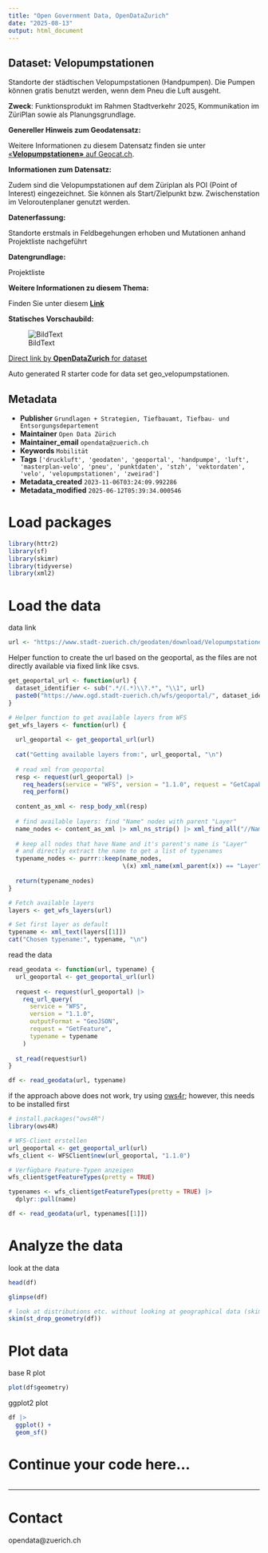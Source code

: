 ```yaml
---
title: "Open Government Data, OpenDataZurich"
date: "2025-08-13"
output: html_document
---
```


## Dataset: Velopumpstationen

Standorte der städtischen Velopumpstationen (Handpumpen). Die Pumpen können gratis benutzt werden, wenn dem Pneu die Luft ausgeht.

**Zweck**: Funktionsprodukt im Rahmen Stadtverkehr 2025, Kommunikation im ZüriPlan sowie als Planungsgrundlage.

**Genereller Hinweis zum Geodatensatz:**


Weitere Informationen zu diesem Datensatz finden sie unter [«**Velopumpstationen»** auf Geocat.ch](https://www.geocat.ch/geonetwork/srv/ger/catalog.search#/metadata/680641aa-6de9-816c-0a80-37dfe43b32b4).				
			   

**Informationen zum Datensatz:**

Zudem sind die Velopumpstationen auf dem Züriplan als POI (Point of Interest) eingezeichnet. Sie können als Start/Zielpunkt bzw. Zwischenstation im Veloroutenplaner genutzt werden.

**Datenerfassung:**

Standorte erstmals in Feldbegehungen erhoben und Mutationen anhand Projektliste nachgeführt

**Datengrundlage:**

Projektliste

**Weitere Informationen zu diesem Thema:**

Finden Sie unter diesem [**Link**](https://www.stadt-zuerich.ch/de/mobilitaet/velo/angebote-fuer-das-velo.html)

**Statisches Vorschaubild:**

![BildText](https://www.gis.stadt-zuerich.ch/zueriplan_docs/geocat/680641aa-6de9-816c-0a80-37dfe43b32b4.png)



[Direct link by **OpenDataZurich** for dataset](https://data.stadt-zuerich.ch/dataset/geo_velopumpstationen)

Auto generated R starter code for data set geo_velopumpstationen.

## Metadata

- **Publisher** `Grundlagen + Strategien, Tiefbauamt, Tiefbau- und Entsorgungsdepartement`
- **Maintainer** `Open Data Zürich`
- **Maintainer_email** `opendata@zuerich.ch`
- **Keywords** `Mobilität`
- **Tags** `['druckluft', 'geodaten', 'geoportal', 'handpumpe', 'luft', 'masterplan-velo', 'pneu', 'punktdaten', 'stzh', 'vektordaten', 'velo', 'velopumpstationen', 'zweirad']`
- **Metadata_created** `2023-11-06T03:24:09.992286`
- **Metadata_modified** `2025-06-12T05:39:34.000546`


# Load packages

```r
library(httr2)
library(sf)
library(skimr)
library(tidyverse)
library(xml2)
```

# Load the data

data link
```r
url <- "https://www.stadt-zuerich.ch/geodaten/download/Velopumpstationen?format=geojson_link"
```


Helper function to create the url based on the geoportal, as the files are not directly available via fixed link like csvs.
```r
get_geoportal_url <- function(url) {
  dataset_identifier <- sub(".*/(.*)\\?.*", "\\1", url)
  paste0("https://www.ogd.stadt-zuerich.ch/wfs/geoportal/", dataset_identifier)
}
```

```r
# Helper function to get available layers from WFS
get_wfs_layers <- function(url) {
  
  url_geoportal <- get_geoportal_url(url)
  
  cat("Getting available layers from:", url_geoportal, "\n")
  
  # read xml from geoportal
  resp <- request(url_geoportal) |> 
    req_headers(service = "WFS", version = "1.1.0", request = "GetCapabilities") |> 
    req_perform()
  
  content_as_xml <- resp_body_xml(resp)
  
  # find available layers: find "Name" nodes with parent "Layer"
  name_nodes <- content_as_xml |> xml_ns_strip() |> xml_find_all("//Name")
  
  # keep all nodes that have Name and it's parent's name is "Layer"
  # and directly extract the name to get a list of typenames
  typename_nodes <- purrr::keep(name_nodes,
                                \(x) xml_name(xml_parent(x)) == "Layer")
  
  return(typename_nodes)
}

# Fetch available layers
layers <- get_wfs_layers(url)

# Set first layer as default
typename <- xml_text(layers[[1]])
cat("Chosen typename:", typename, "\n")
```

read the data
```r
read_geodata <- function(url, typename) {
  url_geoportal <- get_geoportal_url(url)
  
  request <- request(url_geoportal) |>
    req_url_query(
      service = "WFS",
      version = "1.1.0",
      outputFormat = "GeoJSON",
      request = "GetFeature",
      typename = typename
    )
  
  st_read(request$url)
}

df <- read_geodata(url, typename)
```

if the approach above does not work, try using [ows4r](https://eblondel.github.io/ows4R/); however, this needs to be installed first
```r
# install.packages("ows4R")
library(ows4R)

# WFS-Client erstellen
url_geoportal <- get_geoportal_url(url)
wfs_client <- WFSClient$new(url_geoportal, "1.1.0")

# Verfügbare Feature-Typen anzeigen
wfs_client$getFeatureTypes(pretty = TRUE)

typenames <- wfs_client$getFeatureTypes(pretty = TRUE) |> 
  dplyr::pull(name)

df <- read_geodata(url, typenames[[1]])
```

# Analyze the data

look at the data
```r
head(df)
```

```r
glimpse(df)
```

```r
# look at distributions etc. without looking at geographical data (skim cannot deal with geometries)
skim(st_drop_geometry(df))
```

# Plot data

base R plot
```r
plot(df$geometry)
```

ggplot2 plot
```r
df |>
  ggplot() +
  geom_sf()
```

# Continue your code here...

```r

```

------------------------------------------------------------------------

# Contact

opendata@zuerich.ch

